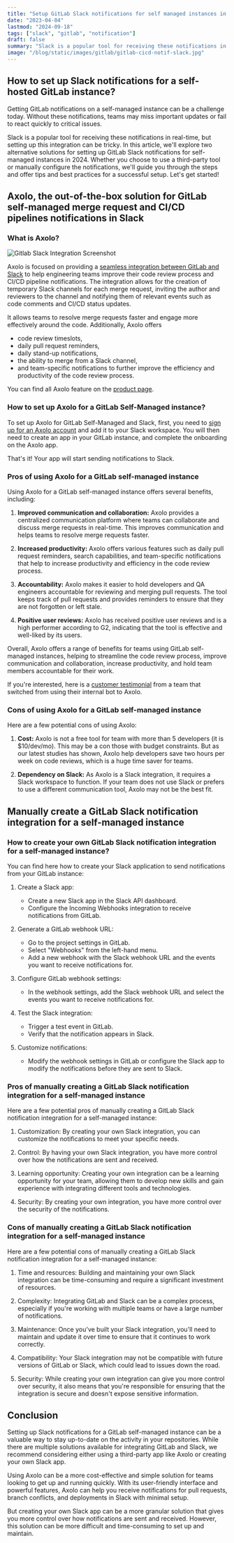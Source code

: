 ```yaml
---
title: "Setup GitLab Slack notifications for self managed instances in 2024"
date: "2023-04-04"
lastmod: "2024-09-18"
tags: ["slack", "gitlab", "notification"]
draft: false
summary: "Slack is a popular tool for receiving these notifications in real-time, but setting up this integration can be tricky. In this article, we'll explore two alternative solutions for setting up GitLab Slack notifications for self-managed instances in 2024. Whether you choose to use a third-party tool or manually configure the notifications, we'll guide you through the steps and offer tips and best practices for a successful setup. Let's get started!"
image: "/blog/static/images/gitlab/gitlab-cicd-notif-slack.jpg"
---
```


## <span className="rainbow-button text-2xl font-bold hover:cursor-auto">How to set up Slack notifications for a self-hosted GitLab instance?</span>

Getting GitLab notifications on a self-managed instance can be a challenge today. Without these notifications, teams may miss important updates or fail to react quickly to critical issues.

Slack is a popular tool for receiving these notifications in real-time, but setting up this integration can be tricky. In this article, we'll explore two alternative solutions for setting up GitLab Slack notifications for self-managed instances in 2024. Whether you choose to use a third-party tool or manually configure the notifications, we'll guide you through the steps and offer tips and best practices for a successful setup. Let's get started!

<ImageContainer
  alt="Photo by Pankaj Pantel on Unsplash"
  src="/blog/static/images/gitlab/PankajPantelUnsplash.jpg"
  classNameDiv="mx-10 sm:mx-28"
  classNameImage=""
  width={4470}
  height={2980}
/>

<TOCInline toc={props.toc} toHeading={3} asDisclosure />

## Axolo, the out-of-the-box solution for GitLab self-managed merge request and CI/CD pipelines notifications in Slack

### What is Axolo?

<div style={{ display: "flex", justifyContent: "center" }}>
  <img
    style={{ borderRadius: "0.5rem", maxWidth: "400px" }}
    alt="Gitlab Slack Integration Screenshot"
    src="/blog/static/images/general/gitlabaxolo.jpg"
  />
</div>

Axolo is focused on providing a [seamless integration between GitLab and Slack](https://axolo.co/gitlab-slack-integration) to help engineering teams improve their code review process and CI/CD pipeline notifications. The integration allows for the creation of temporary Slack channels for each merge request, inviting the author and reviewers to the channel and notifying them of relevant events such as code comments and CI/CD status updates.

<ImageContainer
  alt="Axolo code review threads"
  src="/blog/static/images/gitlab/threads-2.png"
  classNameDiv="mx-2 sm:mx-28 bg-white"
  classNameImage=""
  width={2252}
  height={2076}
/>

It allows teams to resolve merge requests faster and engage more effectively around the code. Additionally, Axolo offers

- code review timeslots,
- daily pull request reminders,
- daily stand-up notifications,
- the ability to merge from a Slack channel,
- and team-specific notifications to further improve the efficiency and productivity of the code review process.

You can find all Axolo feature on the [product page](https://axolo.co/features).

### How to set up Axolo for a GitLab Self-Managed instance?

To set up Axolo for GitLab Self-Managed and Slack, first, you need to [sign up for an Axolo account](https://app.axolo.co) and add it to your Slack workspace. You will then need to create an app in your GitLab instance, and complete the onboarding on the Axolo app.

That's it! Your app will start sending notifications to Slack.

### Pros of using Axolo for a GitLab self-managed instance

Using Axolo for a GitLab self-managed instance offers several benefits, including:

1. **Improved communication and collaboration:** Axolo provides a centralized communication platform where teams can collaborate and discuss merge requests in real-time. This improves communication and helps teams to resolve merge requests faster.

2. **Increased productivity:** Axolo offers various features such as daily pull request reminders, search capabilities, and team-specific notifications that help to increase productivity and efficiency in the code review process.

3. **Accountability:** Axolo makes it easier to hold developers and QA engineers accountable for reviewing and merging pull requests. The tool keeps track of pull requests and provides reminders to ensure that they are not forgotten or left stale.

4. **Positive user reviews:** Axolo has received positive user reviews and is a high performer according to G2, indicating that the tool is effective and well-liked by its users.

<G2Banner />

Overall, Axolo offers a range of benefits for teams using GitLab self-managed instances, helping to streamline the code review process, improve communication and collaboration, increase productivity, and hold team members accountable for their work.

If you're interested, here is a [customer testimonial](https://axolo.co/blog/p/irwin-shift-from-slackbot-to-axolo) from a team that switched from using their internal bot to Axolo.

### Cons of using Axolo for a GitLab self-managed instance

Here are a few potential cons of using Axolo:

1. **Cost:** Axolo is not a free tool for team with more than 5 developers (it is $10/dev/mo). This may be a con those with budget constraints. But as our latest studies has shown, Axolo help developers save two hours per week on code reviews, which is a huge time saver for teams.

2. **Dependency on Slack:** As Axolo is a Slack integration, it requires a Slack workspace to function. If your team does not use Slack or prefers to use a different communication tool, Axolo may not be the best fit.

## Manually create a GitLab Slack notification integration for a self-managed instance

<ImageContainer
  alt="gitlab slack bot architecture"
  src="/blog/static/images/gitlab/gitlab_slack_bot_architecture.png"
  classNameDiv="mx-2 sm:mx-28"
  classNameImage=""
  width={1380}
  height={1153}
/>
### How to create your own GitLab Slack notification integration for a self-managed instance?

You can find here how to create your Slack application to send notifications from your GitLab instance:

1. Create a Slack app:

   - Create a new Slack app in the Slack API dashboard.
   - Configure the Incoming Webhooks integration to receive notifications from GitLab.

2. Generate a GitLab webhook URL:

   - Go to the project settings in GitLab.
   - Select "Webhooks" from the left-hand menu.
   - Add a new webhook with the Slack webhook URL and the events you want to receive notifications for.

3. Configure GitLab webhook settings:

   - In the webhook settings, add the Slack webhook URL and select the events you want to receive notifications for.

4. Test the Slack integration:

   - Trigger a test event in GitLab.
   - Verify that the notification appears in Slack.

5. Customize notifications:
   - Modify the webhook settings in GitLab or configure the Slack app to modify the notifications before they are sent to Slack.

### Pros of manually creating a GitLab Slack notification integration for a self-managed instance

Here are a few potential pros of manually creating a GitLab Slack notification integration for a self-managed instance:

1. Customization: By creating your own Slack integration, you can customize the notifications to meet your specific needs.

2. Control: By having your own Slack integration, you have more control over how the notifications are sent and received.

3. Learning opportunity: Creating your own integration can be a learning opportunity for your team, allowing them to develop new skills and gain experience with integrating different tools and technologies.

4. Security: By creating your own integration, you have more control over the security of the notifications.

### Cons of manually creating a GitLab Slack notification integration for a self-managed instance

Here are a few potential cons of manually creating a GitLab Slack notification integration for a self-managed instance:

1. Time and resources: Building and maintaining your own Slack integration can be time-consuming and require a significant investment of resources.

2. Complexity: Integrating GitLab and Slack can be a complex process, especially if you're working with multiple teams or have a large number of notifications.

3. Maintenance: Once you've built your Slack integration, you'll need to maintain and update it over time to ensure that it continues to work correctly.

4. Compatibility: Your Slack integration may not be compatible with future versions of GitLab or Slack, which could lead to issues down the road.

5. Security: While creating your own integration can give you more control over security, it also means that you're responsible for ensuring that the integration is secure and doesn't expose sensitive information.

## Conclusion

Setting up Slack notifications for a GitLab self-managed instance can be a valuable way to stay up-to-date on the activity in your repositories. While there are multiple solutions available for integrating GitLab and Slack, we recommend considering either using a third-party app like Axolo or creating your own Slack app.

Using Axolo can be a more cost-effective and simple solution for teams looking to get up and running quickly. With its user-friendly interface and powerful features, Axolo can help you receive notifications for pull requests, branch conflicts, and deployments in Slack with minimal setup.

But creating your own Slack app can be a more granular solution that gives you more control over how notifications are sent and received. However, this solution can be more difficult and time-consuming to set up and maintain.

<CTABanner type="learn" tool="gitlab" />

